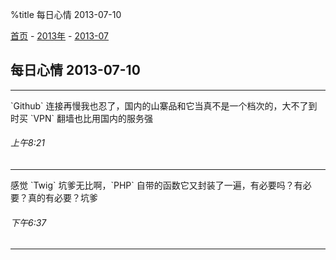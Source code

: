 %title 每日心情 2013-07-10

[[../../../index|首页]] - [[../index|2013年]] - [[index|2013-07]]
==每日心情 2013-07-10==
----
`Github` 连接再慢我也忍了，国内的山寨品和它当真不是一个档次的，大不了到时买 `VPN` 翻墙也比用国内的服务强
======上午8:21======
----
感觉 `Twig` 坑爹无比啊，`PHP` 自带的函数它又封装了一遍，有必要吗？有必要？真的有必要？坑爹
======下午6:37======
----
